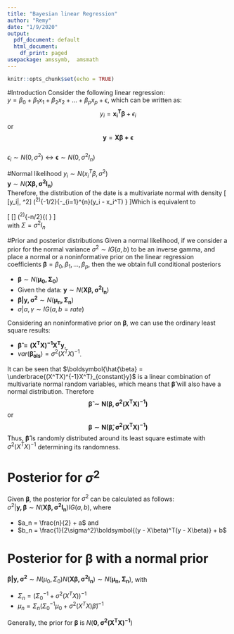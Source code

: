 ```yaml
---
title: "Bayesian linear Regression"
author: "Remy"
date: "1/9/2020"
output:
  pdf_document: default
  html_document:
    df_print: paged
usepackage: amssymb,  amsmath
---
```


```r
knitr::opts_chunk$set(echo = TRUE)
```

#Introduction
 Consider the following linear regression:\
$y = \beta_0 + \beta_1x_1 + \beta_2x_2 + \ldots + \beta_px_p + \epsilon$, which can be written as:\
$$y_i = \boldsymbol{x_i^{T}\beta} + \epsilon_i$$ or \
$$\boldsymbol{y} = \boldsymbol{X\beta + \epsilon}$$ \
$\epsilon_i \sim N(0,\sigma^2) \longleftrightarrow\boldsymbol{\epsilon} \sim N(0,\sigma^2I_n)$\


#Normal likelihood
$y_i \sim N(x_i^{T}\beta, \sigma^2)$ \
$\boldsymbol{y} \sim N(\boldsymbol{X\beta, \sigma^2I_n})$ \
Therefore, the distribution of the date is a multivariate normal with density
\[
[y_i|\beta, \sigma^2] \propto (\sigma^2)^{-1/2}\exp \left\{-\frac{1}{\sigma^2}\sum_{i=1}^{n}(y_i - x_i^T\beta) \right\}
\]Which is equivalent to

\[
[\boldsymbol{y|\beta, \sigma^2}] \propto (\sigma^2)^{-n/2}\exp \left\{(\boldsymbol{y - X\beta)^T\Sigma^{-1}(y-X\beta)} \right\}
\]\
with $\Sigma = \sigma^2I_n$

#Prior and posterior distributions 
Given a normal likelihood, if we consider a prior for the normal variance $\sigma^2 \sim IG(a, b)$ to be an inverse gamma, and place a normal or a noninformative prior on the linear regression coefficients $\boldsymbol{\beta} = \beta_0, \beta_1, \ldots, \beta_p$, then the we obtain full conditional posteriors 

* $\boldsymbol{\beta}\sim N(\boldsymbol{\mu_0, \Sigma_0})$ 
* Given the data: $\boldsymbol{y} \sim N(\boldsymbol{X\beta, \sigma^2I_n})$ 
* $\boldsymbol{\beta|y,\sigma^2}\sim N(\boldsymbol{\mu_n, \Sigma_n})$ 
* $\sigma|\alpha, \gamma \sim IG(a, b = rate)$

Considering an noninformative prior on $\boldsymbol{\beta}$,
we can use the ordinary least square results:

* $\boldsymbol{\hat{\beta} = (X^TX)^{-1}X^Ty}$,
* $var(\boldsymbol{\hat{\beta}_{ols}}) = \sigma^2(X^{T}X)^{-1}$.

It can be seen that $\boldsymbol{\hat{\beta} = \underbrace{(X^TX)^{-1}X^T}_{constant}y}$
is a linear combination of multivariate normal random variables,  which means that $\boldsymbol{\hat{\beta}}$ will also have a normal distribution.
Therefore $$\boldsymbol{\hat{\beta} \sim N(\beta, \sigma^2(X^{T}X)^{-1})}$$ or
$$\boldsymbol{\beta \sim N(\hat{\beta}, \sigma^2(X^{T}X)^{-1})}$$
Thus, $\boldsymbol{\hat{\beta}}$ is randomly distributed around its least square estimate with $\sigma^2(X^{T}X)^{-1}$ determining its randomness.

# Posterior for $\sigma^2$
Given $\boldsymbol{\beta}$, the posterior for $\sigma^2$ can be calculated as follows:\
$\sigma^2|\boldsymbol{y,\beta} \sim N(\boldsymbol{X\beta, \sigma^2I_n})IG(a , b)$,
where

*  $a_n = \frac{n}{2} + a$ and
*  $b_n = \frac{1}{2\sigma^2}\boldsymbol{(y - X\beta)^T(y -  X\beta)} + b$

# Posterior for $\boldsymbol{\beta}$ with a normal prior
$\boldsymbol{\beta|y,\sigma^2}\sim N(\mu_0, \Sigma_0)N(\boldsymbol{X\beta, \sigma^2I_n}) \sim N(\boldsymbol{\mu_n, \Sigma_n})$, with

*  $\Sigma_n = \left (\Sigma_0^{-1} + \sigma^2(X^{T}X) \right)^{-1}$
*  $\mu_n = \Sigma_n \left (\Sigma_0^{-1}\mu_0 + \sigma^2(X^{T}X)\hat{\beta} \right)^{-1}$

Generally, the prior for $\boldsymbol{\beta }$ is $N(\boldsymbol{0,\sigma^2(X^{T}X)^{-1}})$

